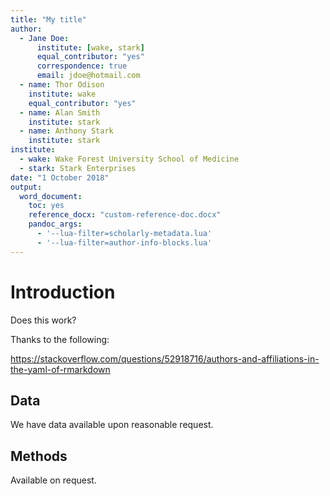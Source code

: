 ```yaml
---
title: "My title"
author:
  - Jane Doe:
      institute: [wake, stark]
      equal_contributor: "yes"
      correspondence: true
      email: jdoe@hotmail.com
  - name: Thor Odison
    institute: wake
    equal_contributor: "yes"
  - name: Alan Smith
    institute: stark
  - name: Anthony Stark
    institute: stark
institute:
  - wake: Wake Forest University School of Medicine
  - stark: Stark Enterprises
date: "1 October 2018"
output: 
  word_document:
    toc: yes
    reference_docx: "custom-reference-doc.docx"
    pandoc_args:
      - '--lua-filter=scholarly-metadata.lua'
      - '--lua-filter=author-info-blocks.lua'
---
```


# Introduction

Does this work?

Thanks to the following:

<https://stackoverflow.com/questions/52918716/authors-and-affiliations-in-the-yaml-of-rmarkdown>

## Data

We have data available upon reasonable request.

## Methods

Available on request.